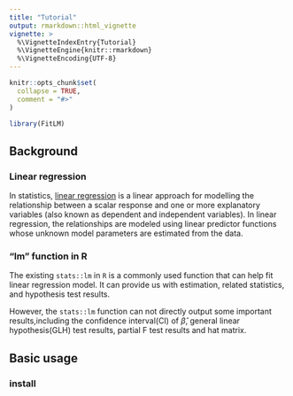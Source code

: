```yaml
---
title: "Tutorial"
output: rmarkdown::html_vignette
vignette: >
  %\VignetteIndexEntry{Tutorial}
  %\VignetteEngine{knitr::rmarkdown}
  %\VignetteEncoding{UTF-8}
---
```


```r
knitr::opts_chunk$set(
  collapse = TRUE,
  comment = "#>"
)
```

```r
library(FitLM)
```

## Background

### Linear regression

In statistics, [linear regression](https://en.wikipedia.org/wiki/Linear_regression) is a linear approach for modelling the relationship between a scalar response and one or more explanatory variables (also known as dependent and independent variables). In linear regression, the relationships are modeled using linear predictor functions whose unknown model parameters are estimated from the data.

### "lm" function in R

The existing `stats::lm` in `R` is a commonly used function that can help fit linear regression model. It can provide us with estimation, related statistics, and hypothesis test results. 

However, the `stats::lm` function can not directly output some important results,including the confidence interval(CI) of $\hat{\beta}$, general linear hypothesis(GLH) test results, partial F test results and hat matrix. 

## Basic usage

### install


